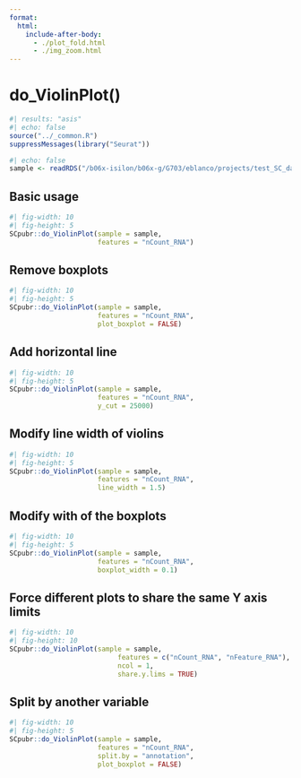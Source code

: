 ```yaml
---
format: 
  html:
    include-after-body:
      - ./plot_fold.html
      - ./img_zoom.html
---
```


# do_ViolinPlot()

```r
#| results: "asis"
#| echo: false
source("../_common.R")
suppressMessages(library("Seurat"))
```

```r
#| echo: false
sample <- readRDS("/b06x-isilon/b06x-g/G703/eblanco/projects/test_SC_datasets/sc_dataset.rds")

```

## Basic usage
```r
#| fig-width: 10
#| fig-height: 5
SCpubr::do_ViolinPlot(sample = sample, 
                      features = "nCount_RNA")
```

## Remove boxplots
```r
#| fig-width: 10
#| fig-height: 5
SCpubr::do_ViolinPlot(sample = sample, 
                      features = "nCount_RNA",
                      plot_boxplot = FALSE)
```

## Add horizontal line
```r
#| fig-width: 10
#| fig-height: 5
SCpubr::do_ViolinPlot(sample = sample, 
                      features = "nCount_RNA", 
                      y_cut = 25000)
```

## Modify line width of violins

```r
#| fig-width: 10
#| fig-height: 5
SCpubr::do_ViolinPlot(sample = sample,
                      features = "nCount_RNA",
                      line_width = 1.5)
```

## Modify with of the boxplots

```r
#| fig-width: 10
#| fig-height: 5
SCpubr::do_ViolinPlot(sample = sample,
                      features = "nCount_RNA",
                      boxplot_width = 0.1)
```

## Force different plots to share the same Y axis limits

```r
#| fig-width: 10
#| fig-height: 10
SCpubr::do_ViolinPlot(sample = sample,
                           features = c("nCount_RNA", "nFeature_RNA"),
                           ncol = 1,
                           share.y.lims = TRUE)
```

## Split by another variable

```r
#| fig-width: 10
#| fig-height: 5
SCpubr::do_ViolinPlot(sample = sample,
                      features = "nCount_RNA",
                      split.by = "annotation",
                      plot_boxplot = FALSE)
```
